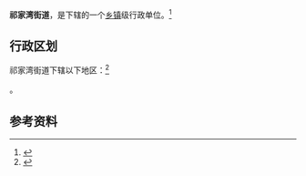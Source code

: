{{中国乡级行政区|42/01/16/002/000}}

'''祁家湾街道'''，是{{PRC admin/fullname|42/01/16/002/000|3}}下辖的一个[[乡镇|乡镇]]级行政单位。<ref>{{PRC admin/ref sgc|{{PRC admin/parent|42/01/16/002/000}}}}</ref>

== 行政区划 ==

祁家湾街道下辖以下地区：<ref>{{PRC admin/ref sgc|42/01/16/002/000}}</ref>

{{PRC admin/children|42/01/16/002/000}}。

== 参考资料 ==

{{reflist}}

{{行政区划小作品}}
{{PRC admin/navcat|42/01/16/002/000}}